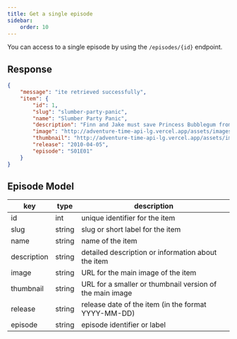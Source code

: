 ```yaml
---
title: Get a single episode
sidebar:
    order: 10
---
```


You can access to a single episode by using the `/episodes/{id}` endpoint.
<CodeEndpoint path="/episodes/1"/>

## Response
```json
{
    "message": "ite retrieved successfully",
    "item": {
        "id": 1,
        "slug": "slumber-party-panic",
        "name": "Slumber Party Panic",
        "description": "Finn and Jake must save Princess Bubblegum from an impending zombie attack.",
        "image": "http://adventure-time-api-lg.vercel.app/assets/images/episodes/slumber-party-panic.webp",
        "thumbnail": "http://adventure-time-api-lg.vercel.app/assets/images/episodes/slumber-party-panic-thumbnail.webp",
        "release": "2010-04-05",
        "episode": "S01E01"
    }
}
```
## Episode Model
| key                  | type   | description                                        |
|----------------------|--------|----------------------------------------------------|
| id              | int    | unique identifier for the item                     |
| slug            | string | slug or short label for the item                   |
| name            | string | name of the item                                   |
| description     | string | detailed description or information about the item|
| image           | string | URL for the main image of the item                  |
| thumbnail       | string | URL for a smaller or thumbnail version of the main image |
| release         | string | release date of the item (in the format YYYY-MM-DD) |
| episode         | string | episode identifier or label                        |
